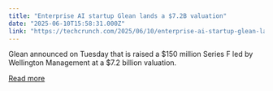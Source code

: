 ```yaml
---
title: "Enterprise AI startup Glean lands a $7.2B valuation"
date: "2025-06-10T15:58:31.000Z"
link: "https://techcrunch.com/2025/06/10/enterprise-ai-startup-glean-lands-a-7-2b-valuation/"
---
```


Glean announced on Tuesday that is raised a $150 million Series F led by Wellington Management at a $7.2 billion valuation. 

[Read more](https://techcrunch.com/2025/06/10/enterprise-ai-startup-glean-lands-a-7-2b-valuation/)
